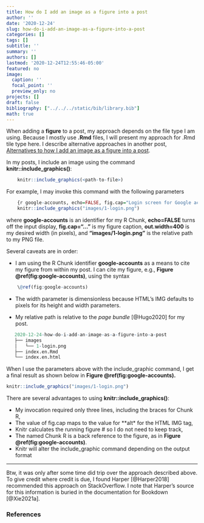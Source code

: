 ```yaml
---
title: How do I add an image as a figure into a post
author: ''
date: '2020-12-24'
slug: how-do-i-add-an-image-as-a-figure-into-a-post
categories: []
tags: []
subtitle: ''
summary: ''
authors: []
lastmod: '2020-12-24T12:55:46-05:00'
featured: no
image:
  caption: ''
  focal_point: ''
  preview_only: no
projects: []
draft: false
bibliography: ["../../../static/bib/library.bib"]
math: true
---
```


When adding a <strong>figure</strong> to a post, my approach depends on the file type I am using. Because I mostly use **.Rmd** files, I will present my approach for .Rmd tile type here. I describe alternative approaches in another post, [Alternatives to how I add an image as a figure into a post](/hugo-academic/alternatives-to-how-i-add-an-image-as-a-figure-into-a-post).

In my posts, I include an image using the command **knitr::include_graphics()**:

```r
    knitr::include_graphics(<path-to-file>)
```

For example, I may invoke this command with the following parameters

```r 
    {r google-accounts, echo=FALSE, fig.cap="Login screen for Google accounts.", out.width=400}
    knitr::include_graphics("images/1-login.png")
```

where **google-accounts** is an identifier for my R Chunk, **echo=FALSE** turns off the input display, **fig.cap="..."** is my figure caption, **out.width=400** is my desired width (in pixels), and **"images/1-login.png"** is the relative path to my PNG file.

Several caveats are in order:

- I am using the R Chunk identifier **google-accounts** as a means to cite my figure from within my post. I can cite my figure, e.g., **Figure \@ref(fig:google-accounts)**, using the syntax

```r
    \@ref(fig:google-accounts)
```

- The width parameter is dimensionless because HTML's IMG defaults to pixels for its height and width parameters.

- My relative path is relative to the *page bundle* [@Hugo2020] for my post. 

```r
   2020-12-24-how-do-i-add-an-image-as-a-figure-into-a-post
   ├── images
   │   └── 1-login.png
   ├── index.en.Rmd
   └── index.en.html
```

When I use the parameters above with the include_graphic command, I get a final result as shown below in **Figure \@ref(fig:google-accounts).**

```r
knitr::include_graphics("images/1-login.png")
```

There are several advantages to using **knitr::include_graphics()**:

- My invocation required only three lines, including the braces for Chunk R,
- The value of fig.cap maps to the value for **alt* for the HTML IMG tag,
- Knitr calculates the running figure # so I do not need to keep track,
- The named Chunk R is a back reference to the figure, as in **Figure \@ref(fig:google-accounts)**.
- Knitr will alter the include_graphic command depending on the output format

----

Btw, it was only after some time did trip over the approach described above. To give credit where credit is due, I found Harper [@Harper2018] recommended this approach on StackOverflow. I note that Harper's source for this information is buried in the documentation for Bookdown [@Xie2021a]. 

### References
